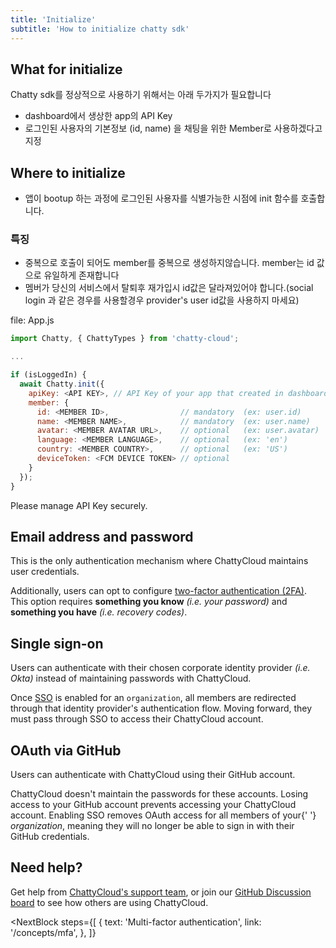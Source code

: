 ```yaml
---
title: 'Initialize'
subtitle: 'How to initialize chatty sdk'
---
```


## What for initialize

Chatty sdk를 정상적으로 사용하기 위해서는 아래 두가지가 필요합니다

- dashboard에서 생상한 app의 API Key
- 로그인된 사용자의 기본정보 (id, name) 을 채팅을 위한 Member로 사용하겠다고 지정

## Where to initialize
- 앱이 bootup 하는 과정에 로그인된 사용자를 식별가능한 시점에 init 함수를 호출합니다.

### 특징
- 중복으로 호출이 되어도 member를 중복으로 생성하지않습니다. member는 id 값으로 유일하게 존재합니다
- 멤버가 당신의 서비스에서 탈퇴후 재가입시 id값은 달라져있어야 합니다.(social login 과 같은 경우를 사용할경우 provider's user id값을 사용하지 마세요)


file: App.js
```javascript
import Chatty, { ChattyTypes } from 'chatty-cloud';

...

if (isLoggedIn) {
  await Chatty.init({
    apiKey: <API KEY>, // API Key of your app that created in dashboard 
    member: {
      id: <MEMBER ID>,                // mandatory  (ex: user.id)
      name: <MEMBER NAME>,            // mandatory  (ex: user.name)
      avatar: <MEMBER AVATAR URL>,    // optional   (ex: user.avatar)
      language: <MEMBER LANGUAGE>,    // optional   (ex: 'en')
      country: <MEMBER COUNTRY>,      // optional   (ex: 'US')
      deviceToken: <FCM DEVICE TOKEN> // optional   
    }
  });
}
```

<InfoBlock type="warning">
  Please manage API Key securely.
</InfoBlock>




## Email address and password

This is the only authentication mechanism where ChattyCloud maintains user credentials.

Additionally, users can opt to configure [two-factor authentication (2FA)](/concepts/mfa). This option requires **something you know** _(i.e. your password)_ and **something you have** _(i.e. recovery codes)_.

## Single sign-on

Users can authenticate with their chosen corporate identity provider _(i.e. Okta)_ instead of maintaining passwords with ChattyCloud.

Once [SSO](/concepts/sso) is enabled for an `organization`, all members are redirected through that identity provider's authentication flow. Moving forward, they must pass through SSO to access their ChattyCloud account.

## OAuth via GitHub

Users can authenticate with ChattyCloud using their GitHub account.

<InfoBlock type="warning">
  ChattyCloud doesn't maintain the passwords for these accounts. Losing access
  to your GitHub account prevents accessing your ChattyCloud account.
</InfoBlock>


<InfoBlock type="note">
  Enabling SSO removes OAuth access for all members of your{' '}
  <em>organization</em>, meaning they will no longer be able to sign in with
  their GitHub credentials.
</InfoBlock>

## Need help?

Get help from [ChattyCloud's support team](https://www.chatty-cloud.com/support), or join our [GitHub Discussion board](https://github.com/chatty-cloud/beta/discussions) to see how others are using ChattyCloud.

<NextBlock
  steps={[
    {
      text: 'Multi-factor authentication',
      link: '/concepts/mfa',
    },
  ]}
></NextBlock>
